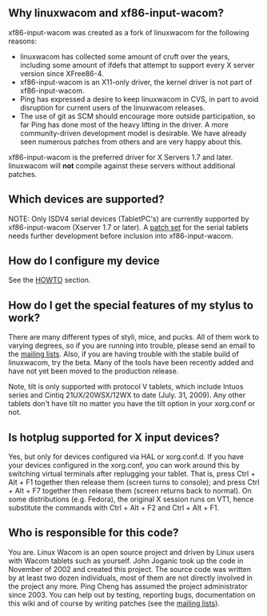== Why linuxwacom and xf86-input-wacom? ==
xf86-input-wacom was created as a fork of linuxwacom for the following reasons:
* linuxwacom has collected some amount of cruft over the years, including some amount of ifdefs that attempt to support every X server version since XFree86-4.
* xf86-input-wacom is an X11-only driver, the kernel driver is not part of xf86-input-wacom.
* Ping has expressed a desire to keep linuxwacom in CVS, in part to avoid disruption for current users of the linuxwacom releases.
* The use of git as SCM should encourage more outside participation, so far  Ping has done most of the heavy lifting in the driver. A more community-driven development model is desirable. We have already seen numerous patches from others and are very happy about this.

xf86-input-wacom is the preferred driver for X Servers 1.7 and later. linuxwacom will <b>not</b> compile against these servers without additional patches.

== Which devices are supported? ==

{{:Supported Devices}}
NOTE:  Only ISDV4 serial devices (TabletPC's) are currently supported by xf86-input-wacom (Xserver 1.7 or later).  A [http://sourceforge.net/mailarchive/forum.php?thread_name=4BEB198B.9030809%40sleif.de&forum_name=linuxwacom-discuss patch set] for the serial tablets needs further development before inclusion into xf86-input-wacom.

== How do I configure my device ==

See the [[HOWTO]] section.

== How do I get the special features of my stylus to work? ==

There are many different types of styli, mice, and pucks. All of them work to varying degrees, so if you are running into trouble, please send an email to the [[mailing lists]]. Also, if you are having trouble with the stable build of linuxwacom, try the beta. Many of the tools have been recently added and have not yet been moved to the production release.

Note, tilt is only supported with protocol V tablets, which include Intuos series and Cintiq 21UX/20WSX/12WX to date (July. 31, 2009). Any other tablets don't have tilt no matter you have the tilt option in your xorg.conf or not.

== Is hotplug supported for X input devices? ==
Yes, but only for devices configured via HAL or xorg.conf.d. If you have your devices configured in the xorg.conf, you can work around this by switching virtual terminals after replugging your tablet. That is, press Ctrl + Alt + F1 together then release them (screen turns to console); and press Ctrl + Alt + F7 together then release them (screen returns back to normal). On some distributions (e.g. Fedora), the original X session runs on VT1, hence substitute the commands with Ctrl + Alt + F2 and Ctrl + Alt + F1.

== Who is responsible for this code? ==
You are. Linux Wacom is an open source project and driven by Linux users with Wacom tablets such as yourself. John Joganic took up the code in November of 2002 and created this project. The source code was written by at least two dozen individuals, most of them are not directly involved in the project any more. Ping Cheng has assumed the project administrator since 2003. You can help out by testing, reporting bugs, documentation on this wiki and of course by writing patches (see the [[mailing lists]]).